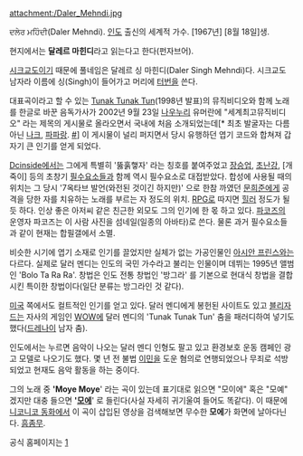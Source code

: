 attachment:/Daler_Mehndi.jpg

ਦਲੇਰ ਮਹਿੰਦੀ(Daler Mehndi). [[인도]] 출신의 세계적 가수. [1967년] [8월 18일]생.

현지에서는 '''달레르 마힌디'''라고 읽는다고 한다(펀자브어).

[[시크교]]도이기 때문에 풀네임은 달레르 싱 마힌디(Daler Singh Mehndi)다. 시크교도 남자라 이름에 싱(Singh)이 들어가고 머리에 [[터번]]을 쓴다.

대표곡이라고 할 수 있는 [[Tunak Tunak Tun]](1998년 발표)의 뮤직비디오와 함께 노래를 한글로 바꾼 음독가사가 2002년 9월 23일 [[나우누리]] 유머란에 "세계최고뮤직비디오" 라는 제목의 게시물로 올라오면서 국내에 처음 소개되었는데[* 최초 발굴자는 다름아닌 [[나크]], [[파파랑]]. [http://doocub.egloos.com/1922940 #]] 이 게시물이 널리 퍼지면서 당시 유행하던 엽기 코드와 합쳐져 갑자기 큰 인기를 얻게 되었다.

[[Dcinside]]에서는 그에게 특별히 '뚫훍햏자' 라는 칭호를 붙여주었고 [[장승업]], [[초난강]], [개죽이] 등의 초창기 [[필수요소]]들과 함께 역시 필수요소로 대접받았다. 합성에 사용될 때의 위치는 그 당시 '7옥타브 발언(와전된 것이긴 하지만)' 으로 한참 까였던 [[문희준]]에게 공격을 당한 자를 치유하는 노래를 부르는 자 정도의 위치. [[RPG]]로 따지면 [[힐러]] 정도가 될 듯 하다. 인상 좋은 아저씨 같은 친근한 외모도 그의 인기에 한 몫 하고 있다. [[파코즈]]의 운영자 파코즈는 이 사람 사진을 섬네일(일종의 아바타)로 쓴다. 물론 과거 필수요소들과 같이 현재는 합필갤에서 소멸.

비슷한 시기에 엽기 소재로 인기를 끌었지만 실체가 없는 가공인물인 [[아시안 프린스]]와는 다르다. 실제로 달러 멘디는 인도의 국민 가수라고 불리는 인물이며 데뷔는 1995년 앨범인 'Bolo Ta Ra Ra'. 창법은 인도 전통 창법인 '방그라' 를 기본으로 현대식 창법을 결합시킨 특이한 창법이다(일단 분류는 방그라인 것 같다).

[[미국]] 쪽에서도 컬트적인 인기를 얻고 있다. 달러 멘디에게 봉헌된 사이트도 있고 [[블리자드]]는 자사의 게임인 [[WOW]]에 달러 멘디의 'Tunak Tunak Tun' 춤을 패러디하여 넣기도 했다([[드레나이]] 남자 춤). 

인도에서는 누르면 음악이 나오는 달러 멘디 인형도 팔고 있고 환경보호 운동 캠페인 광고 모델로 나오기도 했다. 몇 년 전 불법 [[이민]]을 도운 혐의로 연행되었으나 무죄로 석방되었고 현재도 음악 활동을 하는 중이다.

그의 노래 중 ''''Moye Moye'''' 라는 곡이 있는데 표기대로 읽으면 "모이에" 혹은 "모예" 겠지만 대충 들으면 ''''[[모에]]'''' 로 들린다(사실 자세히 귀기울여 들어도 똑같다). 이 때문에 [[니코니코 동화]]에서 이 곡이 삽입된 영상을 검색해보면 무수한 '''모에'''가 화면에 날아다닌다. [[흠좀무]].

공식 홈페이지는 [http://www.dalermehndi.com/]
